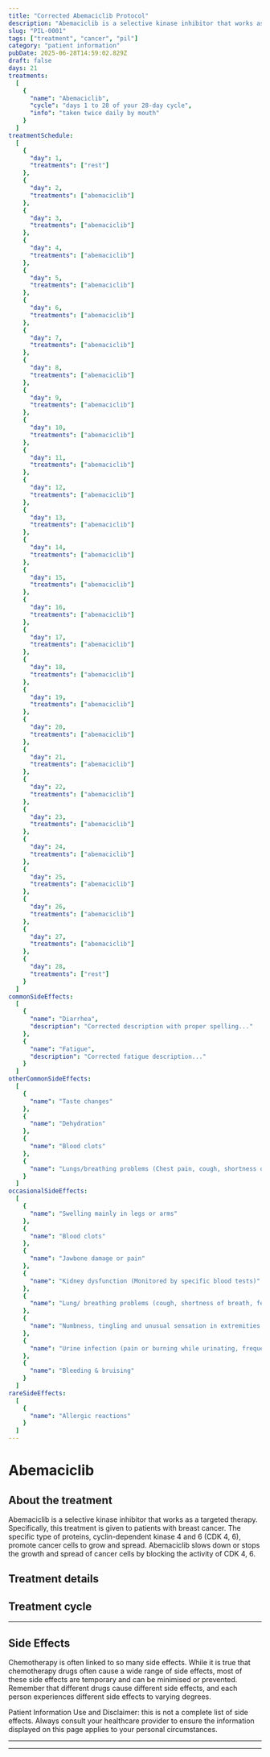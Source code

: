 ```yaml
---
title: "Corrected Abemaciclib Protocol"
description: "Abemaciclib is a selective kinase inhibitor that works as a targeted therapy. Specifically, this treatment is given to patients with breast cancer. The specific type of proteins, cyclin-dependent kinase 4 and 6 (CDK 4, 6), promote cancer cells to grow and spread. Abemaciclib slows down or stops the growth and spread of cancer cells by blocking the activity of CDK 4, 6."
slug: "PIL-0001"
tags: ["treatment", "cancer", "pil"]
category: "patient information"
pubDate: 2025-06-28T14:59:02.829Z
draft: false
days: 21
treatments:
  [
    {
      "name": "Abemaciclib",
      "cycle": "days 1 to 28 of your 28-day cycle",
      "info": "taken twice daily by mouth"
    }
  ]
treatmentSchedule:
  [
    {
      "day": 1,
      "treatments": ["rest"]
    },
    {
      "day": 2,
      "treatments": ["abemaciclib"]
    },
    {
      "day": 3,
      "treatments": ["abemaciclib"]
    },
    {
      "day": 4,
      "treatments": ["abemaciclib"]
    },
    {
      "day": 5,
      "treatments": ["abemaciclib"]
    },
    {
      "day": 6,
      "treatments": ["abemaciclib"]
    },
    {
      "day": 7,
      "treatments": ["abemaciclib"]
    },
    {
      "day": 8,
      "treatments": ["abemaciclib"]
    },
    {
      "day": 9,
      "treatments": ["abemaciclib"]
    },
    {
      "day": 10,
      "treatments": ["abemaciclib"]
    },
    {
      "day": 11,
      "treatments": ["abemaciclib"]
    },
    {
      "day": 12,
      "treatments": ["abemaciclib"]
    },
    {
      "day": 13,
      "treatments": ["abemaciclib"]
    },
    {
      "day": 14,
      "treatments": ["abemaciclib"]
    },
    {
      "day": 15,
      "treatments": ["abemaciclib"]
    },
    {
      "day": 16,
      "treatments": ["abemaciclib"]
    },
    {
      "day": 17,
      "treatments": ["abemaciclib"]
    },
    {
      "day": 18,
      "treatments": ["abemaciclib"]
    },
    {
      "day": 19,
      "treatments": ["abemaciclib"]
    },
    {
      "day": 20,
      "treatments": ["abemaciclib"]
    },
    {
      "day": 21,
      "treatments": ["abemaciclib"]
    },
    {
      "day": 22,
      "treatments": ["abemaciclib"]
    },
    {
      "day": 23,
      "treatments": ["abemaciclib"]
    },
    {
      "day": 24,
      "treatments": ["abemaciclib"]
    },
    {
      "day": 25,
      "treatments": ["abemaciclib"]
    },
    {
      "day": 26,
      "treatments": ["abemaciclib"]
    },
    {
      "day": 27,
      "treatments": ["abemaciclib"]
    },
    {
      "day": 28,
      "treatments": ["rest"]
    }
  ]
commonSideEffects:
  [
    {
      "name": "Diarrhea",
      "description": "Corrected description with proper spelling..."
    },
    {
      "name": "Fatigue",
      "description": "Corrected fatigue description..."
    }
  ]
otherCommonSideEffects:
  [
    {
      "name": "Taste changes"
    },
    {
      "name": "Dehydration"
    },
    {
      "name": "Blood clots"
    },
    {
      "name": "Lungs/breathing problems (Chest pain, cough, shortness of breath, fever)"
    }
  ]
occasionalSideEffects:
  [
    {
      "name": "Swelling mainly in legs or arms"
    },
    {
      "name": "Blood clots"
    },
    {
      "name": "Jawbone damage or pain"
    },
    {
      "name": "Kidney dysfunction (Monitored by specific blood tests)"
    },
    {
      "name": "Lung/ breathing problems (cough, shortness of breath, fever)"
    },
    {
      "name": "Numbness, tingling and unusual sensation in extremities like hands and feet"
    },
    {
      "name": "Urine infection (pain or burning while urinating, frequent urge to urinate and dark or cloudy urine)"
    },
    {
      "name": "Bleeding & bruising"
    }
  ]
rareSideEffects:
  [
    {
      "name": "Allergic reactions"
    }
  ]
---
```



# Abemaciclib

## About the treatment

Abemaciclib is a selective kinase inhibitor that works as a targeted therapy. Specifically, this treatment is given to patients with breast cancer. The specific type of proteins, cyclin-dependent kinase 4 and 6 (CDK 4, 6), promote cancer cells to grow and spread. Abemaciclib slows down or stops the growth and spread of cancer cells by blocking the activity of CDK 4, 6.

## Treatment details

<LegendGrid treatments={treatments} />

## Treatment cycle

<TreatmentCycleGrid treatmentSchedule={treatmentSchedule} />

<hr class="py-0 border-t-[0.5px] border-gray-500" />

## Side Effects

Chemotherapy is often linked to so many side effects. While it is true that chemotherapy drugs often cause a wide range of side effects, most of these side effects are temporary and can be minimised or prevented. Remember that different drugs cause different side effects, and each person experiences different side effects to varying degrees.

<CommonSideEffects commonSideEffects={commonSideEffects} />
<OtherCommonSideEffects otherCommonSideEffects={otherCommonSideEffects} />
<OccasionalSideEffects occasionalSideEffects={occasionalSideEffects} />
<RareSideEffects rareSideEffects={rareSideEffects} />
<p><span class="font-bold">Patient Information Use and Disclaimer:</span> this is not a complete list of side effects. Always consult your healthcare provider to ensure the information displayed on this page applies to your personal circumstances.</p>
<hr class="py-0 border-t-[0.5px] border-gray-500" />

<SafeHandlingAccordion />
<GeneralPrecautionsAccordion />
<LifestyleSafetyAccordion />

<hr class="py-0 border-t-[0.5px] border-gray-500" />

<HealthcareTeamContact />
